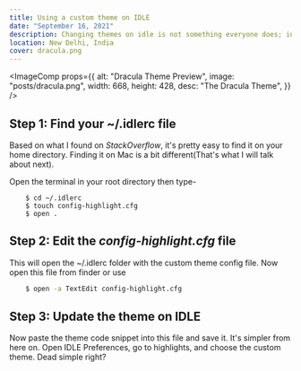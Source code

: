 ```yaml
---
title: Using a custom theme on IDLE
date: "September 16, 2021"
description: Changing themes on idle is not something everyone does; incase you are interested, here it is!
location: New Delhi, India
cover: dracula.png
---
```


<ImageComp
  props={{
    alt: "Dracula Theme Preview",
    image: "posts/dracula.png",
    width: 668,
    height: 428,
    desc: "The Dracula Theme",
  }}
/>

## Step 1: Find your ~/.idlerc file

Based on what I found on _StackOverflow_, it's pretty easy to find it on your home directory. Finding it on Mac is a bit different(That's what I will talk about next).

Open the terminal in your root directory then type-

```shell
    $ cd ~/.idlerc
    $ touch config-highlight.cfg
    $ open .
```

## Step 2: Edit the _config-highlight.cfg_ file

This will open the ~/.idlerc folder with the custom theme config file. Now open this file from finder or use

```bash
    $ open -a TextEdit config-highlight.cfg
```

## Step 3: Update the theme on IDLE

Now paste the theme code snippet into this file and save it. It's simpler from here on. Open IDLE Preferences, go to highlights, and choose the custom theme. Dead simple right?
